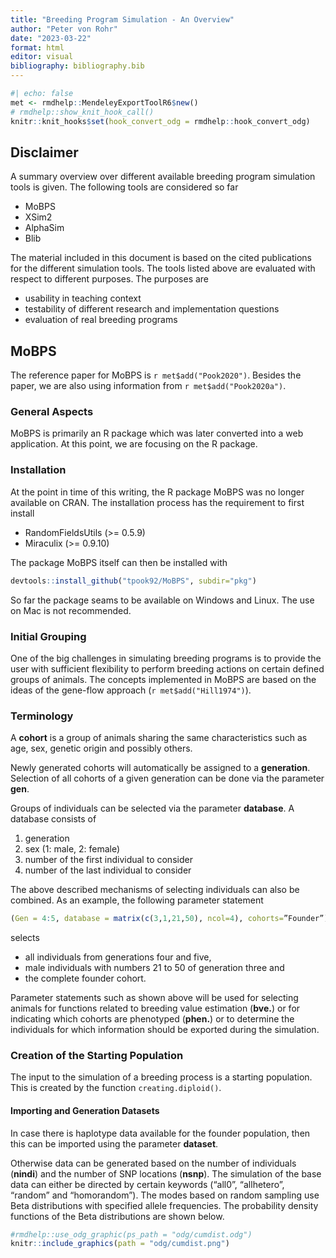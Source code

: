 ```yaml
---
title: "Breeding Program Simulation - An Overview"
author: "Peter von Rohr"
date: "2023-03-22"
format: html
editor: visual
bibliography: bibliography.bib
---
```


```r
#| echo: false
met <- rmdhelp::MendeleyExportToolR6$new()
# rmdhelp::show_knit_hook_call()
knitr::knit_hooks$set(hook_convert_odg = rmdhelp::hook_convert_odg)
```

## Disclaimer

A summary overview over different available breeding program simulation tools is given. The following tools are considered so far

-   MoBPS
-   XSim2
-   AlphaSim
-   Blib

The material included in this document is based on the cited publications for the different simulation tools. The tools listed above are evaluated with respect to different purposes. The purposes are

-   usability in teaching context
-   testability of different research and implementation questions
-   evaluation of real breeding programs

## MoBPS

The reference paper for MoBPS is `r met$add("Pook2020")`. Besides the paper, we are also using information from `r met$add("Pook2020a")`.

### General Aspects

MoBPS is primarily an R package which was later converted into a web application. At this point, we are focusing on the R package.

### Installation

At the point in time of this writing, the R package MoBPS was no longer available on CRAN. The installation process has the requirement to first install

-   RandomFieldsUtils (\>= 0.5.9)
-   Miraculix (\>= 0.9.10)

The package MoBPS itself can then be installed with

``` r
devtools::install_github("tpook92/MoBPS", subdir="pkg")
```

So far the package seams to be available on Windows and Linux. The use on Mac is not recommended.

### Initial Grouping

One of the big challenges in simulating breeding programs is to provide the user with sufficient flexibility to perform breeding actions on certain defined groups of animals. The concepts implemented in MoBPS are based on the ideas of the gene-flow approach (`r met$add("Hill1974")`).

### Terminology

A **cohort** is a group of animals sharing the same characteristics such as age, sex, genetic origin and possibly others.

Newly generated cohorts will automatically be assigned to a **generation**. Selection of all cohorts of a given generation can be done via the parameter **gen**.

Groups of individuals can be selected via the parameter **database**. A database consists of

1.  generation
2.  sex (1: male, 2: female)
3.  number of the first individual to consider
4.  number of the last individual to consider

The above described mechanisms of selecting individuals can also be combined. As an example, the following parameter statement

``` r
(Gen = 4:5, database = matrix(c(3,1,21,50), ncol=4), cohorts=”Founder”)
```

selects

-   all individuals from generations four and five,
-   male individuals with numbers $21$ to $50$ of generation three and
-   the complete founder cohort.

Parameter statements such as shown above will be used for selecting animals for functions related to breeding value estimation (**bve.**) or for indicating which cohorts are phenotyped (**phen.**) or to determine the individuals for which information should be exported during the simulation.

### Creation of the Starting Population

The input to the simulation of a breeding process is a starting population. This is created by the function `creating.diploid()`.


#### Importing and Generation Datasets
In case there is haplotype data available for the founder population, then this can be imported using the parameter **dataset**. 

Otherwise data can be generated based on the number of individuals (**nindi**) and the number of SNP locations (**nsnp**). The simulation of the base data can either be directed by certain keywords ("all0", "allhetero", "random" and "homorandom"). The modes based on random sampling use Beta distributions with specified allele frequencies. The probability density functions of the Beta distributions are shown below.  


```r
#rmdhelp::use_odg_graphic(ps_path = "odg/cumdist.odg")
knitr::include_graphics(path = "odg/cumdist.png")
```

